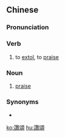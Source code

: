 {{also|赞颂}}
==Chinese==
{{zh-forms|s=赞颂|t2=贊頌}}

===Pronunciation===
{{zh-pron
|m=zànsòng
|c=zaan3 zung6
|mn=chàn-siōng
|cat=v
}}

===Verb===
{{zh-verb}}

# to [[extol]], to [[praise]]

===Noun===
{{zh-noun}}

# [[praise]]

===Synonyms===
* {{zh-l|頌讚}}

[[ko:讚頌]]
[[hu:讚頌]]
